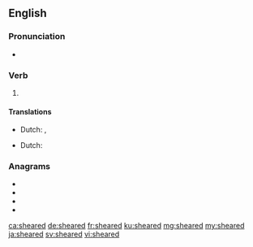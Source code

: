 ==English==

===Pronunciation===
* {{a|US}} {{IPA|/ˈʃiɹd/|lang=en}}

===Verb===
{{head|en|verb form}}

# {{en-past of|shear}}

====Translations====
{{trans-top|past tense of shear}}
* Dutch: {{t+|nl|schoor}}, {{t+|nl|schoren}}
{{trans-mid}}
{{trans-bottom}}
{{trans-top|past participle of shear}}
* Dutch: {{t+|nl|geschoren}}
{{trans-mid}}
{{trans-bottom}}

===Anagrams===
* {{l|en|adheres}}
* {{l|en|headers}}
* {{l|en|hearsed}}
* {{l|en|hederas}}

[[ca:sheared]]
[[de:sheared]]
[[fr:sheared]]
[[ku:sheared]]
[[mg:sheared]]
[[my:sheared]]
[[ja:sheared]]
[[sv:sheared]]
[[vi:sheared]]